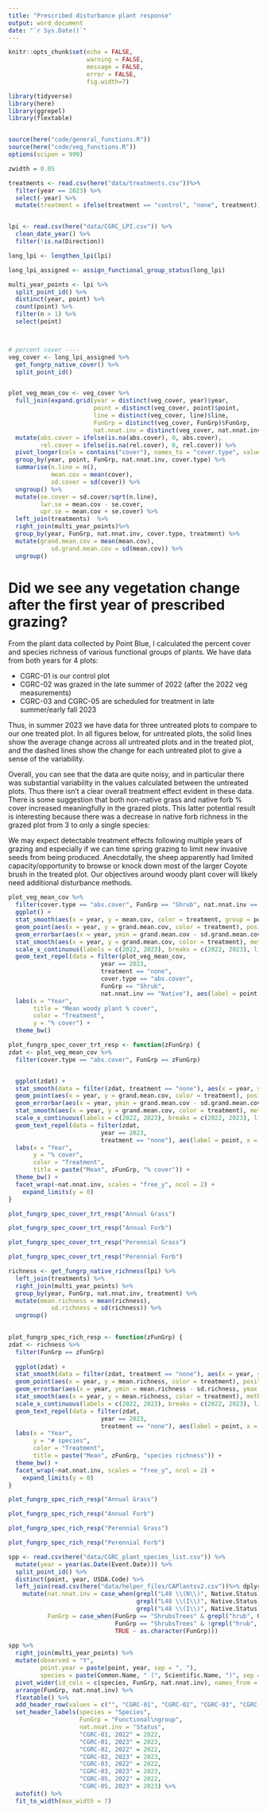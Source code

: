 ```yaml
---
title: "Prescribed disturbance plant response"
output: word_document
date: "`r Sys.Date()`"
---
```


```r
knitr::opts_chunk$set(echo = FALSE,
                      warning = FALSE,
                      message = FALSE,
                      error = FALSE, 
                      fig.width=7)
```


```r


library(tidyverse)
library(here)
library(ggrepel)
library(flextable)


source(here("code/general_functions.R"))
source(here("code/veg_functions.R"))
options(scipen = 999)

zwidth = 0.05

```



```r
treatments <- read.csv(here("data/treatments.csv"))%>% 
  filter(year == 2023) %>% 
  select(-year) %>% 
  mutate(treatment = ifelse(treatment == "control", "none", treatment))


lpi <- read.csv(here("data/CGRC_LPI.csv")) %>% 
  clean_date_year() %>% 
  filter(!is.na(Direction))

long_lpi <- lengthen_lpi(lpi)

long_lpi_assigned <- assign_functional_group_status(long_lpi)

multi_year_points <- lpi %>% 
  split_point_id() %>% 
  distinct(year, point) %>% 
  count(point) %>% 
  filter(n > 1) %>% 
  select(point)



# percent cover ----
veg_cover <- long_lpi_assigned %>% 
  get_fungrp_native_cover() %>% 
  split_point_id()


plot_veg_mean_cov <- veg_cover %>% 
  full_join(expand.grid(year = distinct(veg_cover, year)$year,
                        point = distinct(veg_cover, point)$point,
                        line = distinct(veg_cover, line)$line,
                        FunGrp = distinct(veg_cover, FunGrp)$FunGrp,
                        nat.nnat.inv = distinct(veg_cover, nat.nnat.inv)$nat.nnat.inv)) %>% 
  mutate(abs.cover = ifelse(is.na(abs.cover), 0, abs.cover),
         rel.cover = ifelse(is.na(rel.cover), 0, rel.cover)) %>% 
  pivot_longer(cols = contains("cover"), names_to = "cover.type", values_to = "cover") %>% 
  group_by(year, point, FunGrp, nat.nnat.inv, cover.type) %>% 
  summarise(n.line = n(),
            mean.cov = mean(cover),
            sd.cover = sd(cover)) %>% 
  ungroup() %>% 
  mutate(se.cover = sd.cover/sqrt(n.line),
         lwr.se = mean.cov - se.cover,
         upr.se = mean.cov + se.cover) %>% 
  left_join(treatments)  %>% 
  right_join(multi_year_points)%>% 
  group_by(year, FunGrp, nat.nnat.inv, cover.type, treatment) %>% 
  mutate(grand.mean.cov = mean(mean.cov),
            sd.grand.mean.cov = sd(mean.cov)) %>% 
  ungroup()

```
  
# Did we see any vegetation change after the first year of prescribed grazing?  

From the plant data collected by Point Blue, I calculated the percent cover and species richness of various functional groups of plants. We have data from both years for 4 plots:  

* CGRC-01 is our control plot  
* CGRC-02 was grazed in the late summer of 2022 (after the 2022 veg measurements)  
* CGRC-03 and CGRC-05 are scheduled for treatment in late summer/early fall 2023  
 

Thus, in summer 2023 we have data for three untreated plots to compare to our one treated plot. In all figures below, for untreated plots, the solid lines show the average change across all untreated plots and in the treated plot, and the dashed lines show the change for each untreated plot to give a sense of the variability. 

Overall, you can see that the data are quite noisy, and in particular there was substantial variability in the values calculated between the untreated plots. Thus there isn't a clear overall treatment effect evident in these data. There is some suggestion that both non-native grass and native forb % cover increased meaningfully in the grazed plots. This latter potential result is interesting because there was a decrease in native forb richness in the grazed plot from 3 to only a single species:   

We may expect detectable treatment effects following multiple years of grazing and especially if we can time spring grazing to limit new invasive seeds from being produced. Anecdotally, the sheep apparently had limited capacity/opportunity to browse or knock down most of the larger Coyote brush in the treated plot. Our objectives around woody plant cover will likely need additional disturbance methods.     


```r

plot_veg_mean_cov %>% 
  filter(cover.type == "abs.cover", FunGrp == "Shrub", nat.nnat.inv == "Native") %>% 
  ggplot() +
  stat_smooth(aes(x = year, y = mean.cov, color = treatment, group = point), method = "lm", se = FALSE, linetype = 2) +
  geom_point(aes(x = year, y = grand.mean.cov, color = treatment), position=position_dodge(width = zwidth), size = 2) +
  geom_errorbar(aes(x = year, ymin = grand.mean.cov - sd.grand.mean.cov, ymax = grand.mean.cov + sd.grand.mean.cov, color = treatment), position=position_dodge(width = zwidth), width = 0.1) +
  stat_smooth(aes(x = year, y = grand.mean.cov, color = treatment), method = "lm", position=position_dodge(width = zwidth), se = FALSE) +
  scale_x_continuous(labels = c(2022, 2023), breaks = c(2022, 2023), limits = c(2021.9, 2023.15)) +
  geom_text_repel(data = filter(plot_veg_mean_cov, 
                          year == 2023, 
                          treatment == "none", 
                          cover.type == "abs.cover", 
                          FunGrp == "Shrub", 
                          nat.nnat.inv == "Native"), aes(label = point, x = 2023, y = mean.cov), nudge_x = .2, size = 2.5) +
  labs(x = "Year",
       title = "Mean woody plant % cover",
       color = "Treatment",
       y = "% cover") +
  theme_bw()
```




```r
plot_fungrp_spec_cover_trt_resp <- function(zFunGrp) {
zdat <- plot_veg_mean_cov %>% 
  filter(cover.type == "abs.cover", FunGrp == zFunGrp)


  ggplot(zdat) +
  stat_smooth(data = filter(zdat, treatment == "none"), aes(x = year, y = mean.cov, color = treatment, group = point), method = "lm", se = FALSE, linetype = 2) +
  geom_point(aes(x = year, y = grand.mean.cov, color = treatment), position=position_dodge(width = zwidth), size = 2) +
  geom_errorbar(aes(x = year, ymin = grand.mean.cov - sd.grand.mean.cov, ymax = grand.mean.cov + sd.grand.mean.cov, color = treatment), position=position_dodge(width = zwidth), width = 0.1) +
  stat_smooth(aes(x = year, y = grand.mean.cov, color = treatment), method = "lm", position=position_dodge(width = zwidth), se = FALSE) +
  scale_x_continuous(labels = c(2022, 2023), breaks = c(2022, 2023), limits = c(2021.9, 2023.5)) +
  geom_text_repel(data = filter(zdat, 
                          year == 2023, 
                          treatment == "none"), aes(label = point, x = 2023, y = mean.cov), nudge_x = .2, size = 2.5) +
  labs(x = "Year",
       y = "% cover",
       color = "Treatment",
       title = paste("Mean", zFunGrp, "% cover")) +
  theme_bw() +
  facet_wrap(~nat.nnat.inv, scales = "free_y", ncol = 2) + 
    expand_limits(y = 0)
}
```


```r
plot_fungrp_spec_cover_trt_resp("Annual Grass")
```


```r
plot_fungrp_spec_cover_trt_resp("Annual Forb")
```


```r
plot_fungrp_spec_cover_trt_resp("Perennial Grass")
```


```r
plot_fungrp_spec_cover_trt_resp("Perennial Forb")
```



```r


richness <- get_fungrp_native_richness(lpi) %>% 
  left_join(treatments) %>%
  right_join(multi_year_points) %>% 
  group_by(year, FunGrp, nat.nnat.inv, treatment) %>% 
  mutate(mean.richness = mean(richness),
            sd.richness = sd(richness)) %>% 
  ungroup()
  

plot_fungrp_spec_rich_resp <- function(zFunGrp) {
zdat <- richness %>% 
  filter(FunGrp == zFunGrp)
  
  ggplot(zdat) +
  stat_smooth(data = filter(zdat, treatment == "none"), aes(x = year, y = richness, color = treatment, group = point), method = "lm", se = FALSE, linetype = 2) +
  geom_point(aes(x = year, y = mean.richness, color = treatment), position=position_dodge(width = zwidth), size = 2) +
  geom_errorbar(aes(x = year, ymin = mean.richness - sd.richness, ymax = mean.richness + sd.richness, color = treatment), position=position_dodge(width = zwidth), width = 0.1) +
  stat_smooth(aes(x = year, y = mean.richness, color = treatment), method = "lm", position=position_dodge(width = zwidth), se = FALSE) +
  scale_x_continuous(labels = c(2022, 2023), breaks = c(2022, 2023), limits = c(2021.9, 2023.5)) +
  geom_text_repel(data = filter(zdat, 
                          year == 2023, 
                          treatment == "none"), aes(label = point, x = 2023, y = richness), nudge_x = .2, size = 2.5) + 
  labs(x = "Year",
       y = "# species",
       color = "Treatment",
       title = paste("Mean", zFunGrp, "species richness")) +
  theme_bw() +
  facet_wrap(~nat.nnat.inv, scales = "free_y", ncol = 2) + 
    expand_limits(y = 0)
}
```


```r
plot_fungrp_spec_rich_resp("Annual Grass")
```

```r
plot_fungrp_spec_rich_resp("Annual Forb")
```


```r
plot_fungrp_spec_rich_resp("Perennial Grass")
```


```r
plot_fungrp_spec_rich_resp("Perennial Forb")
```

```r
spp <- read.csv(here("data/CGRC_plant_species_list.csv")) %>% 
  mutate(year = year(as.Date(Event.Date))) %>% 
  split_point_id() %>% 
  distinct(point, year, USDA.Code) %>%
  left_join(read.csv(here("data/helper_files/CAPlantsv2.csv"))%>% dplyr::select('USDA.Code' = Symbol, Scientific.Name, Common.Name, Native.Status, Invasive, FunGrp1, FunGrp2, FunGrp, Growth.Habit)) %>% 
    mutate(nat.nnat.inv = case_when(grepl("L48 \\(N\\)", Native.Status) ~ "Native",
                                    grepl("L48 \\(I\\)", Native.Status) & !grepl("Cal-IPC", Invasive)~ "Non-native",
                                    grepl("L48 \\(I\\)", Native.Status) & grepl("Cal-IPC", Invasive) ~ "Invasive"),
           FunGrp = case_when(FunGrp == "ShrubsTrees" & grepl("hrub", Growth.Habit) ~ "Shrub",
                              FunGrp == "ShrubsTrees" & !grepl("hrub", Growth.Habit) ~ "Tree",
                              TRUE ~ as.character(FunGrp)))
  
spp %>% 
  right_join(multi_year_points) %>% 
  mutate(observed = "Y",
         point.year = paste(point, year, sep = ", "),
         species = paste(Common.Name, " (", Scientific.Name, ")", sep = "")) %>% 
  pivot_wider(id_cols = c(species, FunGrp, nat.nnat.inv), names_from = point.year, values_from = observed) %>% 
  arrange(FunGrp, nat.nnat.inv) %>% 
  flextable() %>% 
  add_header_row(values = c("", "CGRC-01", "CGRC-02", "CGRC-03", "CGRC-05"), colwidths = c(3, 2, 2, 2, 2)) %>% 
  set_header_labels(species = "Species",
                    FunGrp = "Functional\ngroup",
                    nat.nnat.inv = "Status",
                    "CGRC-01, 2022" = 2022, 
                    "CGRC-01, 2023" = 2023, 
                    "CGRC-02, 2022" = 2022, 
                    "CGRC-02, 2023" = 2023, 
                    "CGRC-03, 2022" = 2022,
                    "CGRC-03, 2023" = 2023,
                    "CGRC-05, 2022" = 2022,
                    "CGRC-05, 2023" = 2023) %>% 
  autofit() %>% 
  fit_to_width(max_width = 7)

```

